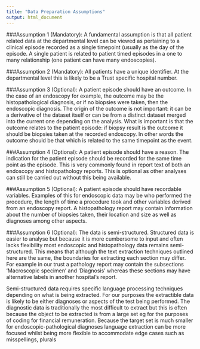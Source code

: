 ```yaml
---
title: "Data Preparation Assumptions"
output: html_document
---
```


###Assumption 1 (Mandatory): 
A fundamental assumption is that all patient related data at the departmental level can be viewed as pertaining to a clinical episode recorded as a single timepoint (usually as the day of the episode. A single patient is related to patient timed episodes in a one to many relationship (one patient can have many endoscopies).

###Assumption 2 (Mandatory):
All patients have a unique identifier. At the departmental level this is likely to be a Trust specific hospital number.

###Assumption 3 (Optional): 
A patient episode should have an outcome. In the case of an endoscopy for example, the outcome may be the histopathological diagnosis, or if no biopsies were taken, then the endoscopic diagnosis. The origin of the outcome is not important: it can be a derivative of the dataset itself or can be from a distinct dataset merged into the current one depending on the analysis. What is important is that the outcome relates to the patient episode: if biopsy result is the outcome it should be biopsies taken at the recorded endoscopy. In other words the outcome should be that which is related to the same timepoint as the event.

###Assumption 4 (Optional): 
A patient episode should have a reason. The indication for the patient episode should be recorded for the same time point as the episode. This is very commonly found in report text of both an endoscopy and histopathology reports. This is optional as other analyses can still be carried out without this being available.

###Assumption 5 (Optional): 
A patient episode should have recordable variables. Examples of this for endoscopic data may be who performed the procedure, the length of time a procedure took and other variables derived from an endoscopy report. A histopathology report may contain information about the number of biopsies taken, their location and size as well as diagnoses among other aspects.

###Assumption 6 (Optional): 
The data is semi-structured. Structured data is easier to analyse but because it is more cumbersome to input and often lacks flexibility most endoscopic and histopathology data remains semi-structured. This means that although the text extraction techniques outlined here are the same, the boundaries for extracting each section may differ. For example in our trust a pathology report may contain the subsections ‘Macroscopic specimen’ and ‘Diagnosis’ whereas these sections may have alternative labels in another hospital’s report.

Semi-structured data requires specific language processing techniques depending on what is being extracted. For our purposes the extractible data is likely to be either diagnoses or aspects of the test being performed. The diagnostic data is traditionally the most difficult to extract  but this is often because the object to be extracted is from a large set eg for the purposes of coding for financial remuneration. Because the target set is much smaller for endoscopic-pathological diagnoses language extraction can be more focused whilst being more flexible to accommodate edge cases such as misspellings, plurals 